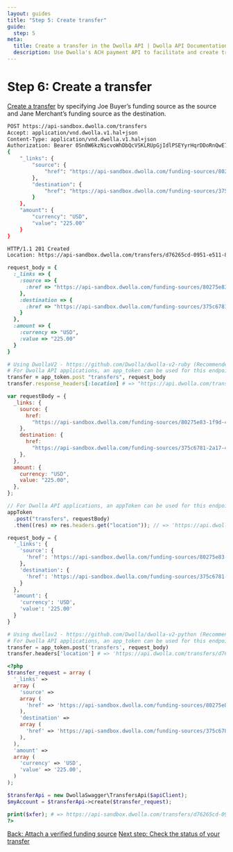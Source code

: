 ```yaml
---
layout: guides
title: "Step 5: Create transfer"
guide:
  step: 5
meta:
  title: Create a transfer in the Dwolla API | Dwolla API Documentation
  description: Use Dwolla's ACH payment API to facilitate and create transfers within your application or platform. Use a single API call to create a payment transfer.
---
```


# Step 6: Create a transfer

[Create a transfer](https://docs.dwolla.com/#transfers) by specifying Joe Buyer’s funding source as the source and Jane Merchant’s funding source as the destination.

```bash
POST https://api-sandbox.dwolla.com/transfers
Accept: application/vnd.dwolla.v1.hal+json
Content-Type: application/vnd.dwolla.v1.hal+json
Authorization: Bearer 0Sn0W6kzNicvoWhDbQcVSKLRUpGjIdlPSEYyrHqrDDoRnQwE7Q
{
    "_links": {
        "source": {
            "href": "https://api-sandbox.dwolla.com/funding-sources/80275e83-1f9d-4bf7-8816-2ddcd5ffc197"
        },
        "destination": {
            "href": "https://api-sandbox.dwolla.com/funding-sources/375c6781-2a17-476c-84f7-db7d2f6ffb31"
        }
    },
    "amount": {
        "currency": "USD",
        "value": "225.00"
    }
}

HTTP/1.1 201 Created
Location: https://api-sandbox.dwolla.com/transfers/d76265cd-0951-e511-80da-0aa34a9b2388
```

```ruby
request_body = {
  :_links => {
    :source => {
      :href => "https://api-sandbox.dwolla.com/funding-sources/80275e83-1f9d-4bf7-8816-2ddcd5ffc197"
    },
    :destination => {
      :href => "https://api-sandbox.dwolla.com/funding-sources/375c6781-2a17-476c-84f7-db7d2f6ffb31"
    }
  },
  :amount => {
    :currency => "USD",
    :value => "225.00"
  }
}

# Using DwollaV2 - https://github.com/Dwolla/dwolla-v2-ruby (Recommended)
# For Dwolla API applications, an app_token can be used for this endpoint. (https://docs.dwolla.com/#application-authorization)
transfer = app_token.post "transfers", request_body
transfer.response_headers[:location] # => "https://api.dwolla.com/transfers/d76265cd-0951-e511-80da-0aa34a9b2388"
```

```javascript
var requestBody = {
  _links: {
    source: {
      href:
        "https://api-sandbox.dwolla.com/funding-sources/80275e83-1f9d-4bf7-8816-2ddcd5ffc197",
    },
    destination: {
      href:
        "https://api-sandbox.dwolla.com/funding-sources/375c6781-2a17-476c-84f7-db7d2f6ffb31",
    },
  },
  amount: {
    currency: "USD",
    value: "225.00",
  },
};

// For Dwolla API applications, an appToken can be used for this endpoint. (https://docs.dwolla.com/#application-authorization)
appToken
  .post("transfers", requestBody)
  .then((res) => res.headers.get("location")); // => 'https://api.dwolla.com/transfers/d76265cd-0951-e511-80da-0aa34a9b2388'
```

```python
request_body = {
  '_links': {
    'source': {
      'href': 'https://api-sandbox.dwolla.com/funding-sources/80275e83-1f9d-4bf7-8816-2ddcd5ffc197'
    },
    'destination': {
      'href': 'https://api-sandbox.dwolla.com/funding-sources/375c6781-2a17-476c-84f7-db7d2f6ffb31'
    }
  },
  'amount': {
    'currency': 'USD',
    'value': '225.00'
  }
}

# Using dwollav2 - https://github.com/Dwolla/dwolla-v2-python (Recommended)
# For Dwolla API applications, an app_token can be used for this endpoint. (https://docs.dwolla.com/#application-authorization)
transfer = app_token.post('transfers', request_body)
transfer.headers['location'] # => 'https://api.dwolla.com/transfers/d76265cd-0951-e511-80da-0aa34a9b2388'
```

```php
<?php
$transfer_request = array (
  '_links' =>
  array (
    'source' =>
    array (
      'href' => 'https://api-sandbox.dwolla.com/funding-sources/80275e83-1f9d-4bf7-8816-2ddcd5ffc197',
    ),
    'destination' =>
    array (
      'href' => 'https://api-sandbox.dwolla.com/funding-sources/375c6781-2a17-476c-84f7-db7d2f6ffb31',
    ),
  ),
  'amount' =>
  array (
    'currency' => 'USD',
    'value' => '225.00',
  )
);

$transferApi = new DwollaSwagger\TransfersApi($apiClient);
$myAccount = $transferApi->create($transfer_request);

print($xfer); # => https://api-sandbox.dwolla.com/transfers/d76265cd-0951-e511-80da-0aa34a9b2388
?>
```

<nav className="pager-nav">
  <a href="attach-verified-bank.html">Back: Attach a verified funding source</a>
  <a href="check-transfer.html">Next step: Check the status of your transfer</a>
</nav>
